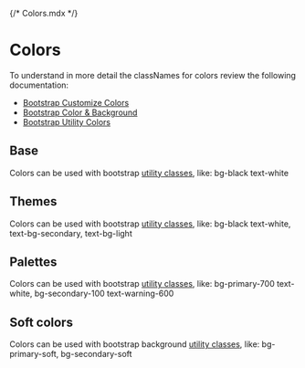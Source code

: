 {/* Colors.mdx */}


<Meta title="Design System/Colors" />

# Colors

To understand in more detail the classNames for colors review the following documentation:

+ [Bootstrap Customize Colors](https://getbootstrap.com/docs/5.2/customize/color/)
+ [Bootstrap Color & Background](https://getbootstrap.com/docs/5.2/helpers/color-background/)
+ [Bootstrap Utility Colors](https://getbootstrap.com/docs/5.2/utilities/colors/)

## Base

Colors can be used with bootstrap [utility classes](https://getbootstrap.com/docs/5.2/utilities/colors/), like:
<span className="bg-black text-white">bg-black text-white</span>

<ColorPalette>
  <ColorItem
    title="--bs-black"
    subtitle="--bs-black-rgb"
    colors={{
      black: 'var(--bs-black)',
    }}
  />
  <ColorItem
    title="--bs-white"
    subtitle="--bs-white-rgb"
    colors={{
      white: 'var(--bs-white)',
    }}
  />
</ColorPalette>


## Themes

Colors can be used with bootstrap [utility classes](https://getbootstrap.com/docs/5.2/utilities/colors/), like:
<span className="bg-primary text-white">bg-black text-white</span>, <span className="text-bg-secondary">text-bg-secondary</span>,
<span className="text-bg-light">text-bg-light</span>

<ColorPalette>
  <ColorItem
    title="--bs-primary"
    subtitle="--bs-primary-rgb"
    colors={{ primary: 'var(--bs-primary)' }}
  />
  <ColorItem
    title="--bs-secondary"
    subtitle="--bs-secondary-rgb"
    colors={{ secondary: 'var(--bs-secondary)' }}
  />
  <ColorItem
    title="--bs-success"
    subtitle="--bs-success-rgb"
    colors={{ success: 'var(--bs-success)' }}
  />
  <ColorItem
    title="--bs-danger"
    subtitle="--bs-danger-rgb"
    colors={{ danger: 'var(--bs-danger)' }}
  />
  <ColorItem
    title="--bs-warning"
    subtitle="--bs-warning-rgb"
    colors={{ warning: 'var(--bs-warning)' }}
  />
  <ColorItem
    title="--bs-info"
    subtitle="--bs-info-rgb"
    colors={{ info: 'var(--bs-info)' }}
  />
  <ColorItem
    title="--bs-light"
    subtitle="--bs-light-rgb"
    colors={{ light: 'var(--bs-light)' }}
  />
  <ColorItem
    title="--bs-dark"
    subtitle="--bs-dark-rgb"
    colors={{ dark: 'var(--bs-dark)' }}
  />
</ColorPalette>

## Palettes

Colors can be used with bootstrap [utility classes](https://getbootstrap.com/docs/5.2/utilities/colors/),
like: <span className="bg-primary-700 text-white">bg-primary-700 text-white</span>,
<span className="bg-secondary-100 text-warning-600">bg-secondary-100 text-warning-600</span>

<ColorPalette>
  <ColorItem
    title="--bs-primary"
    subtitle="--bs-primary-rgb"
    colors={{
      100: 'var(--bs-primary-100)',
      200: 'var(--bs-primary-200)',
      300: 'var(--bs-primary-300)',
      400: 'var(--bs-primary-400)',
      500: 'var(--bs-primary-500)',
      600: 'var(--bs-primary-600)',
      700: 'var(--bs-primary-700)',
      800: 'var(--bs-primary-800)',
      900: 'var(--bs-primary-900)',
    }}
  />
  <ColorItem
    title="--bs-secondary"
    subtitle="--bs-secondary-rgb"
    colors={{
      100: 'var(--bs-secondary-100)',
      200: 'var(--bs-secondary-200)',
      300: 'var(--bs-secondary-300)',
      400: 'var(--bs-secondary-400)',
      500: 'var(--bs-secondary-500)',
      600: 'var(--bs-secondary-600)',
      700: 'var(--bs-secondary-700)',
      800: 'var(--bs-secondary-800)',
      900: 'var(--bs-secondary-900)',
    }}
  />
  <ColorItem
    title="--bs-success"
    subtitle="--bs-success-rgb"
    colors={{
      100: 'var(--bs-success-100)',
      200: 'var(--bs-success-200)',
      300: 'var(--bs-success-300)',
      400: 'var(--bs-success-400)',
      500: 'var(--bs-success-500)',
      600: 'var(--bs-success-600)',
      700: 'var(--bs-success-700)',
      800: 'var(--bs-success-800)',
      900: 'var(--bs-success-900)',
    }}
  />
  <ColorItem
    title="--bs-danger"
    subtitle="--bs-danger-rgb"
    colors={{
      100: 'var(--bs-danger-100)',
      200: 'var(--bs-danger-200)',
      300: 'var(--bs-danger-300)',
      400: 'var(--bs-danger-400)',
      500: 'var(--bs-danger-500)',
      600: 'var(--bs-danger-600)',
      700: 'var(--bs-danger-700)',
      800: 'var(--bs-danger-800)',
      900: 'var(--bs-danger-900)',
    }}
  />
  <ColorItem
    title="--bs-warning"
    subtitle="--bs-warning-rgb"
    colors={{
      100: 'var(--bs-warning-100)',
      200: 'var(--bs-warning-200)',
      300: 'var(--bs-warning-300)',
      400: 'var(--bs-warning-400)',
      500: 'var(--bs-warning-500)',
      600: 'var(--bs-warning-600)',
      700: 'var(--bs-warning-700)',
      800: 'var(--bs-warning-800)',
      900: 'var(--bs-warning-900)',
    }}
  />
  <ColorItem
    title="--bs-info"
    subtitle="--bs-info-rgb"
    colors={{
      100: 'var(--bs-info-100)',
      200: 'var(--bs-info-200)',
      300: 'var(--bs-info-300)',
      400: 'var(--bs-info-400)',
      500: 'var(--bs-info-500)',
      600: 'var(--bs-info-600)',
      700: 'var(--bs-info-700)',
      800: 'var(--bs-info-800)',
      900: 'var(--bs-info-900)',
    }}
  />
  <ColorItem
    title="--bs-gray"
    subtitle="--bs-gray-rgb"
    colors={{
      100: 'var(--bs-gray-100)',
      200: 'var(--bs-gray-200)',
      300: 'var(--bs-gray-300)',
      400: 'var(--bs-gray-400)',
      500: 'var(--bs-gray-500)',
      600: 'var(--bs-gray-600)',
      700: 'var(--bs-gray-700)',
      800: 'var(--bs-gray-800)',
      900: 'var(--bs-gray-900)',
    }}
  />
</ColorPalette>

## Soft colors

Colors can be used with bootstrap background [utility classes](https://getbootstrap.com/docs/5.2/utilities/colors/),
like: <span className="bg-primary-soft">bg-primary-soft</span>, <span className="bg-secondary-soft">bg-secondary-soft</span>

<ColorPalette>
    <ColorItem
        title="--bs-gray-soft"
        colors={{
            '--bs-gray-soft': 'var(--bs-gray-soft)',
        }}
    />
    <ColorItem
        title="--bs-primary-soft"
        colors={{
            '--bs-primary-soft': 'var(--bs-primary-soft)',
        }}
    />
    <ColorItem
        title="--bs-secondary-soft"
        colors={{
            '--bs-secondary-soft': 'var(--bs-secondary-soft)',
        }}
    />
</ColorPalette>
